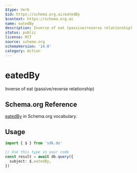 ```yaml
---
$type: Verb
$id: https://schema.org.ai/eatedBy
$context: https://schema.org.ai
name: eatedBy
description: Inverse of eat (passive/reverse relationship)
status: public
license: MIT
source: schema.org
schemaVersion: '14.0'
category: Action
---
```


# eatedBy

Inverse of eat (passive/reverse relationship)

## Schema.org Reference

[eatedBy](https://schema.org/EatAction) in Schema.org vocabulary.

## Usage

```typescript
import { $ } from 'sdk.do'

// Use this type in your code
const result = await db.query({
  subject: $.eatedBy,
})
```
